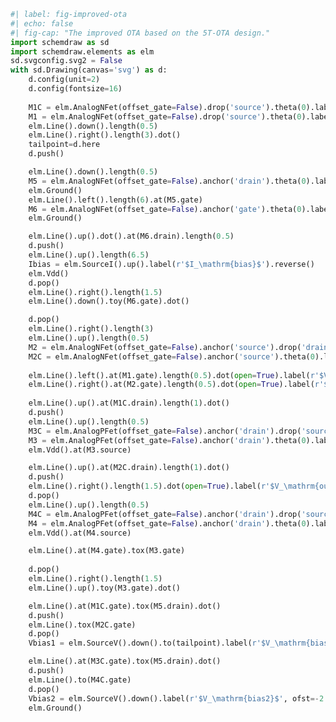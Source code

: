 ```python
#| label: fig-improved-ota
#| echo: false
#| fig-cap: "The improved OTA based on the 5T-OTA design."
import schemdraw as sd
import schemdraw.elements as elm
sd.svgconfig.svg2 = False
with sd.Drawing(canvas='svg') as d:
    d.config(unit=2)
    d.config(fontsize=16)
    
    M1C = elm.AnalogNFet(offset_gate=False).drop('source').theta(0).label(r'$M_\mathrm{1C}$')
    M1 = elm.AnalogNFet(offset_gate=False).drop('source').theta(0).label('$M_1$', ofst=-1.5).reverse()
    elm.Line().down().length(0.5)
    elm.Line().right().length(3).dot()
    tailpoint=d.here
    d.push()

    elm.Line().down().length(0.5)
    M5 = elm.AnalogNFet(offset_gate=False).anchor('drain').theta(0).label('$M_5$', ofst=-1.5).reverse()
    elm.Ground()
    elm.Line().left().length(6).at(M5.gate)
    M6 = elm.AnalogNFet(offset_gate=False).anchor('gate').theta(0).label('$M_6$')
    elm.Ground()

    elm.Line().up().dot().at(M6.drain).length(0.5)
    d.push()
    elm.Line().up().length(6.5)
    Ibias = elm.SourceI().up().label(r'$I_\mathrm{bias}$').reverse()
    elm.Vdd()
    d.pop()
    elm.Line().right().length(1.5)
    elm.Line().down().toy(M6.gate).dot()

    d.pop()
    elm.Line().right().length(3)
    elm.Line().up().length(0.5)
    M2 = elm.AnalogNFet(offset_gate=False).anchor('source').drop('drain').theta(0).label('$M_2$')
    M2C = elm.AnalogNFet(offset_gate=False).anchor('source').theta(0).label(r'$M_\mathrm{2C}$', ofst=-1.5).reverse()
    
    elm.Line().left().at(M1.gate).length(0.5).dot(open=True).label(r'$V_\mathrm{in,p}$', 'left')
    elm.Line().right().at(M2.gate).length(0.5).dot(open=True).label(r'$V_\mathrm{in,n}$', 'right')
    
    elm.Line().up().at(M1C.drain).length(1).dot()
    d.push()
    elm.Line().up().length(0.5)
    M3C = elm.AnalogPFet(offset_gate=False).anchor('drain').drop('source').theta(0).label(r'$M_\mathrm{3C}$')
    M3 = elm.AnalogPFet(offset_gate=False).anchor('drain').theta(0).label('$M_3$')
    elm.Vdd().at(M3.source)

    elm.Line().up().at(M2C.drain).length(1).dot()
    d.push()
    elm.Line().right().length(1.5).dot(open=True).label(r'$V_\mathrm{out}$', 'right')
    d.pop()
    elm.Line().up().length(0.5)
    M4C = elm.AnalogPFet(offset_gate=False).anchor('drain').drop('source').theta(0).label(r'$M_\mathrm{4C}$', ofst=-1.5).reverse()
    M4 = elm.AnalogPFet(offset_gate=False).anchor('drain').theta(0).label('$M_4$', ofst=-1.5).reverse()
    elm.Vdd().at(M4.source)

    elm.Line().at(M4.gate).tox(M3.gate)
    
    d.pop()
    elm.Line().right().length(1.5)
    elm.Line().up().toy(M3.gate).dot()

    elm.Line().at(M1C.gate).tox(M5.drain).dot()
    d.push()
    elm.Line().tox(M2C.gate)
    d.pop()
    Vbias1 = elm.SourceV().down().to(tailpoint).label(r'$V_\mathrm{bias1}$', ofst=-2.2).reverse()

    elm.Line().at(M3C.gate).tox(M5.drain).dot()
    d.push()
    elm.Line().to(M4C.gate)
    d.pop()
    Vbias2 = elm.SourceV().down().label(r'$V_\mathrm{bias2}$', ofst=-2.2).reverse()
    elm.Ground()
```

